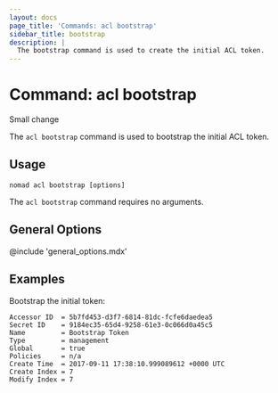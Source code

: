 ```yaml
---
layout: docs
page_title: 'Commands: acl bootstrap'
sidebar_title: bootstrap
description: |
  The bootstrap command is used to create the initial ACL token.
---
```


# Command: acl bootstrap

Small change

The `acl bootstrap` command is used to bootstrap the initial ACL token.

## Usage

```plaintext
nomad acl bootstrap [options]
```

The `acl bootstrap` command requires no arguments.

## General Options

@include 'general_options.mdx'

## Examples

Bootstrap the initial token:

```shell-sessionnomad acl bootstrap
Accessor ID  = 5b7fd453-d3f7-6814-81dc-fcfe6daedea5
Secret ID    = 9184ec35-65d4-9258-61e3-0c066d0a45c5
Name         = Bootstrap Token
Type         = management
Global       = true
Policies     = n/a
Create Time  = 2017-09-11 17:38:10.999089612 +0000 UTC
Create Index = 7
Modify Index = 7
```
